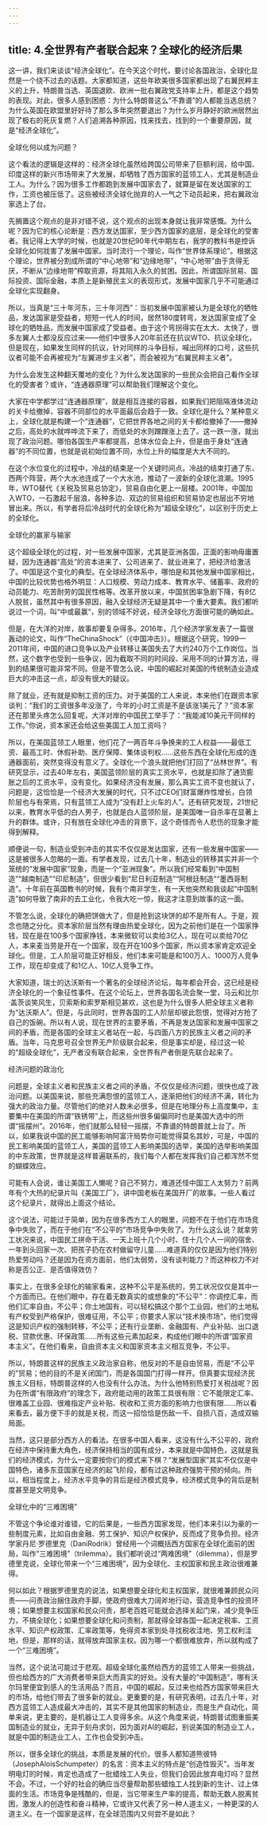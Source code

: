 ```yaml
---
---
---
```

title: 4.全世界有产者联合起来？全球化的经济后果
---





这一讲，我们来谈谈“经济全球化”。在今天这个时代，要讨论各国政治，全球化显然是一个绕不过去的话题。大家都知道，这些年欧美很多国家都出现了右翼民粹主义的上升，特朗普当选、英国退欧、欧洲一批右翼政党支持率上升，都是这个趋势的表现。对此，很多人感到困惑：为什么特朗普这么“不靠谱”的人都能当选总统？为什么英国在欧盟里好好待了那么多年突然要退出？为什么岁月静好的欧洲居然出现了极右的死灰复燃？人们追溯各种原因，找来找去，找到的一个重要原因，就是“经济全球化”。


全球化何以成为问题？


这个看法的逻辑是这样的：经济全球化虽然给跨国公司带来了巨额利润，给中国、印度这样的新兴市场带来了大发展，却牺牲了西方国家的蓝领工人，尤其是制造业工人。为什么？因为很多工作都跑到发展中国家去了，就算是留在发达国家的工作，工资也被压低了。这些被经济全球化抛弃的人一气之下动员起来，把右翼政治家选上了台。

先搁置这个观点的是非对错不说，这个观点的出现本身就让我非常感慨。为什么呢？因为它的核心论断是：西方发达国家，至少西方国家的底层，是全球化的受害者。我记得上大学的时候，也就是20世纪90年代中期左右，我学的教科书是控诉全球化如何戕害了发展中国家。当时流行一个理论，叫作“世界体系理论”。根据这个理论，世界被分割成所谓的“中心地带”和“边缘地带”，“中心地带”由于贪得无厌，不断从“边缘地带”榨取资源，将其陷入永久的贫困。因此，所谓国际贸易、国际投资、国际金融，本质上是新殖民主义的表现形式，发展中国家几乎不可能通过全球化实现翻身。

所以，当真是“三十年河东，三十年河西”：当初发展中国家被认为是全球化的牺牲品，发达国家是受益者，短短一代人的时间，居然180度转弯，发达国家变成了全球化的牺牲品，而发展中国家成了受益者。由于这个弯拐得实在太大、太快了，很多左翼人士都没反应过来——他们中很多人20年前还在抗议WTO、抗议全球化，但是现在，如果发生同样的抗议，针对同样的斗争目标，喊出同样的口号，这些抗议者可能不会再被视为“左翼进步主义者”，而会被视为“右翼民粹主义者”。

为什么会发生这种翻天覆地的变化？为什么发达国家的一些民众会把自己看作全球化的受害者？或许，“连通器原理”可以帮助我们理解这个变化。

大家在中学都学过“连通器原理”，就是相互连接的容器，如果我们把阻隔液体流动的关卡给撤掉，容器不同部位的水平面最后会趋于一致。全球化是什么？某种意义上，全球化就是构建一个“连通器”，它把世界各地之间的关卡都给撤掉了——撤掉之后，高处的水就哗哗流下来了，而低处的水则蹭蹭涨上去了。这一跌一涨，就出现了政治问题。哪怕各国生产率都提高，总体水位会上升，但是由于身处“连通器”的不同位置，也就是说初始位置不同，水位上升的幅度是大大不同的。

在这个水位变化的过程中，冷战的结束是一个关键时间点。冷战的结束打通了东、西两个阵营，两个大水池连成了一个大水池，推动了一波新的全球化浪潮。1995年，WTO替代《关税及贸易总协定》，贸易自由化更上一层楼。2001年，中国加入WTO，一石激起千层浪，各种多边、双边的贸易组织和贸易协定也层出不穷地冒出来。所以，有学者将后冷战时代的全球化称为“超级全球化”，以区别于历史上的全球化。


全球化的赢家与输家


这个超级全球化的过程，对一些发展中国家，尤其是亚洲各国，正面的影响毋庸置疑，因为连通器“高处”的资本进来了、公司进来了、就业进来了，把经济给激活了。中国是这个变化的典型。在全球经济体系中，哪怕是和其他发展中国家相比，中国的比较优势也格外明显：人口规模、劳动力成本、教育水平、储蓄率、政府的动员能力、吃苦耐劳的国民性格等。改革开放以来，中国贫困率急剧下降，有8亿人脱贫，虽然其中有很多原因，融入全球经济无疑是其中一个重大要素。我们都听说过一个词，叫“中或最赢”，别的领域不好说，经济全球化方面很可能的确如此。

但是，在大洋的对岸，故事却要复杂得多。2016年，几个经济学家发表了一篇很轰动的论文，叫作“TheChinaShock”（《中国冲击》）。根据这个研究，1999—2011年间，中国的进口竞争以及产业转移让美国失去了大约240万个工作岗位。当然，这个数字也受到一些争议，因为截取不同的时间段、采用不同的计算方法，得到的结果很可能非常不同。但是不管怎么说，中国的崛起对美国的传统制造业造成巨大的冲击这一点，却没有很大的疑议。

除了就业，还有就是抑制工资的压力。对于美国的工人来说，本来他们在跟资本家谈判：“我们的工资很多年没涨了，今年的小时工资是不是该涨1美元了？”资本家还在那里头疼怎么回复呢，大洋对岸的中国民工举手了：“我能减10美元干同样的工作。”你说，资本家还会给这些美国工人加工资吗？

所以，在美国蓝领工人眼里，他们花了一两百年斗争换来的工人权益——最低工资、最高工时、休假补助、医疗保障、集体谈判权……这些东西在全球化形成的连通器面前，突然变得没有意义了。全球化一个浪头就把他们打回了“丛林世界”。有研究显示，过去40年左右，美国蓝领阶层的真实工资水平，也就是扣除了通货膨胀之后的工资水平，没有变化。如果经济没有发展，那么真实工资不变也就认了，问题是，这恰恰是一个经济大发展的时代，只不过CEO们财富爆炸性增长，白领阶层也与有荣焉，只有蓝领工人成为“没有赶上火车的人”。还有研究发现，21世纪以来，教育水平低的白人男子，也就是白人蓝领阶层，是美国唯一自杀率在显著上升的群体。或许，只有放在全球化冲击的背景下，这个奇怪而令人悲伤的现象才能得到解释。

顺便说一句，制造业受到冲击的其实不仅仅是发达国家，还有一些发展中国家——这是被很多人忽略的一面。有学者发现，过去几十年，制造业的转移其实并非一个笼统的“发展中国家”现象，而是一个“亚洲现象”。所以我们经常看到“中国制造”“越南制造”“印尼制造”，但很少看到“尼日利亚制造”“阿根廷制造”“墨西哥制造”。十年前在英国教书的时候，我有个南非学生，有一天他突然和我谈起“中国制造”如何导致了南非的去工业化，令我大吃一惊，我这才注意到故事的这一面。

不管怎么说，全球化的确把饼做大了，但是抢到这块饼的却不是所有人。于是，观念也随之分化。资本家阶层当然有理由热爱全球化，因为之前他们是在一个国家挣钱，现在是在100多个国家挣钱，本来微软可以卖给3亿人，现在可以卖给70亿人，本来麦当劳是开在一个国家，现在开在100多个国家，所以资本家肯定欢迎全球化。但是，工人阶层可能正好相反，他们本来可能是和100万人、1000万人竞争工作，现在却变成了和1亿人、10亿人竞争工作。

大家知道，瑞士的达沃斯有一个著名的全球经济论坛，每年都会开会，这已经是经济全球化的一个象征性事件。在这个论坛上，世界各国名流会聚一堂，马云和比尔·盖茨谈笑风生，贝索斯和索罗斯相见甚欢，这也是为什么很多人把全球主义者称为“达沃斯人”。但是，与此同时，世界各国的工人阶层却彼此怨恨，觉得对方抢了自己的饭碗。所以有人说，现在世界的主要矛盾，不再是发达国家和发展中国家之间的矛盾，而是各国的全球主义者站在一起，与四面八方的民族主义者之间的矛盾。当年，马克思号召全世界无产阶级联合起来，但是事实却是，经过这一轮的“超级全球化”，无产者没有联合起来，全世界有产者倒是先联合起来了。


经济问题的政治化


问题是，全球主义者和民族主义者之间的矛盾，不仅仅是经济问题，很快也成了政治问题。以美国来说，那些充满怨恨的蓝领工人，逐渐把他们的经济不满，转化为强大的政治力量。尽管他们的绝对人数未必很多，但是在地理分布上高度集中，主要集中在美国的所谓“铁锈带”上，而这些州很多偏偏同时也是美国大选中的所谓“摇摆州”。2016年，他们就那么轻轻一摇摆，不靠谱的特朗普就上台了。所以，如果我说中国的民工能够影响阿富汗局势你可能觉得莫名其妙，可是，中国的民工影响美国的蓝领工人，美国的蓝领工人影响美国的选举，美国的选举影响美国的中东政策，世界就是这样普遍联系的，我们每个人都在发挥我们自己都浑然不觉的蝴蝶效应。

可能有人会说，谁让美国工人懒呢？自己不努力，难道还怪中国工人太努力？前两年有个大热的纪录片叫《美国工厂》，讲中国老板在美国开厂的故事。一些人看过这个纪录片，就得出上面这个结论。

这个说法，可能过于简单，因为在很多西方工人的眼里，问题不在于他们在市场竞争中失败了，而在于他们在“不公平的”市场竞争中失败了。为什么这么说？就拿劳工状况来说，中国民工拼命干活、一天上班十几个小时、住十几个人一间的宿舍、一年到头回家一次、把孩子扔在农村做留守儿童……难道真的仅仅是因为他们特别热爱劳动吗？还是因为在资方面前，他们太弱势，没有谈判能力？而这种权力不对称是否公正、是否值得效仿？

事实上，在很多全球化的输家看来，这种不公平是系统的，劳工状况仅仅是其中一个方面而已。在他们眼中，存在着无数真实的或想象的“不公平”：你调控汇率，而他们汇率自由，不公平；你土地国有，可以轻松搞这个那个工业园，他们的土地私有产权受到严格保护，很难征用，不公平；你要求人家以“技术换市场”，他们觉得这是知识产权的强制转移，不公平；还有行业垄断、金融国有、产业补贴、出口退税、贷款优惠、环保政策……所有这些元素加起来，构成他们眼中的所谓“国家资本主义”。在他们看来，自由资本主义和国家资本主义相互竞争，不公平。

所以，特朗普这样的民族主义政治家自称，他反对的不是自由贸易，而是“不公平的”贸易；他的目的不是关闭国门，而是各国国门打得一样开。但真要实现经济民族主义目标，特朗普这样的人也没有什么办法。为什么他特别热爱打关税战呢？因为在所谓“有限政府”的理念下，政府能动用的政策工具很有限：它不能限定汇率、很难盖工业园、很难指定产业补贴、税收和工资方面的影响力也很有限……所以看来看去，最方便下手的就是关税，而这一招恰恰是伤敌一千、自损八百，造成双输局面。

当然，这只是部分西方人的看法。在很多中国人看来，这没有什么不公平的，政府在经济中保持重大角色，经济保持相当的国有成分，本来就是中国特色，这就是我们的经济模式，为什么一定要按你们的模式来下棋？“发展型国家”其实不仅仅是中国特色，诸多东亚国家在经济的起飞阶段，都有过这种政府强势干预的倾向。所以，相当程度上，经济水平竞争的背后是经济模式竞争，经济模式竞争的背后是制度甚至是文明竞争。


全球化中的“三难困境”


不管这个争论谁对谁错，它的后果是，一些西方国家发现，他们本来引以为豪的一些制度元素，比如自由金融、劳工保护、知识产权保护，反而成了竞争负担。经济学家丹尼·罗德里克（DaniRodrik）曾经用一个词概括西方国家在全球化面前的困局，叫作“三难困境”（trilemma）。我们都听说过“两难困境”（dilemma），但是罗德里克说，全球化带来一个“三难困境”，因为全球化、主权国家和民主政治很难兼得。

何以如此？根据罗德里克的说法，如果想要全球化和主权国家，就很难兼顾民众问责——问责政治捆住政府手脚，使政府很难大刀阔斧地行动，营造竞争性的投资环境；如果想要主权国家和民众问责，那老百姓可能就会选择关起门来，减少竞争压力，不搞全球化；如果想要全球化和问责制，那就得全球各国一起决定税率、工资水平、知识产权政策、汇率政策等，免得资本家到处寻找税收洼地、劳工权利洼地，但是，那样的话，就得放弃国家主权。因为哪一个都很难放弃，所以就构成了一个“三难困境”。

当然，这个说法可能过于悲观。超级全球化虽然给西方的蓝领工人带来一些挑战，但也给西方的广大消费者带来巨大而真实的好处。没有大量的“中国制造”，哪有沃尔玛里便宜到感人的生活用品？而且，中国的崛起，反过来也给西方国家带来巨大的市场，给他们带去了很多新的就业。更重要的是，有研究表明，过去几十年，对西方蓝领工人造成最大冲击的，其实不是其他国家的制造业，而是生产自动化，简单来说，更主要的，是机器让工人变得多余。从这个角度来说，特朗普试图重振美国制造业的就业，无异于刻舟求剑，因为面对AI的崛起，别说美国的制造业工人，就是中国的制造业工人，工作也会受到冲击。

所以，很多全球化的挑战，本质是发展的代价。很多人都知道熊彼特（JosephAloisSchumpeter）的名言：资本主义的特点是“创造性毁灭”。当年发明电灯的时候，肯定也造成了一批蜡烛工人失业，但我们会因此放弃电灯吗？显然不会。不过，一个好的社会的确应当尽量帮助那些蜡烛工人找到新的生计、过上体面的生活。市场竞争是残酷的，但是，当它带来生产率的提高，帮助无数人脱离贫困，激发人的创造性和奋斗精神，它或许又代表了另一种人道主义，一种更深的人道主义。在一个国家是这样，在全球范围内又何尝不是如此？